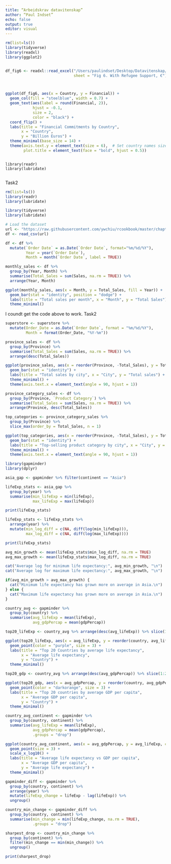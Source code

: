 ```yaml
---
title: “Arbeidskrav datavitenskap”
author: “Paul Indset”
echo: false
output: true
editor: visual
---
```


```r
rm(list=ls()) 
library(tidyverse)
library(readxl)
library(ggplot2)
```

```         
```

```r

df_fig6 <- readxl::read_excel("/Users/paulindset/Desktop/Datavitenskap/f319e1c8-5654-4cd6-b4c7-5722ae437d30-Ukraine_Support_Tracker_Release_21.xlsx", 
                              sheet = "Fig 6. With Refugee Support, €") 




```

```r
ggplot(df_fig6, aes(x = Country, y = Financial)) +
  geom_col(fill = "steelblue", width = 0.7) +
  geom_text(aes(label = round(Financial, 2)), 
            hjust = -0.1, 
            size = 2, 
            color = "black") +
  coord_flip() +
  labs(title = "Financial Commitments by Country",
       x = "Country",
       y = "Billion Euros") +
  theme_minimal(base_size = 14) +
  theme(axis.text.y = element_text(size = 6),  # Set country names size here
        plot.title = element_text(face = "bold", hjust = 0.5))

```

```r

```

```{rm(list=ls())}
library(readr)
library(lubridate)


```

Task2

```r
rm(list=ls()) 
library(readr)
library(lubridate)
```

```r
library(tidyverse)
library(lubridate)

# Load the dataset
url <- "https://raw.githubusercontent.com/ywchiu/rcookbook/master/chapter7/superstore_sales.csv"
df <- read_csv(url)

```

```r
df <- df %>%
  mutate(`Order Date` = as.Date(`Order Date`, format="%m/%d/%Y"),
         Year = year(`Order Date`),
         Month = month(`Order Date`, label = TRUE))

monthly_sales <- df %>%
  group_by(Year, Month) %>%
  summarise(Total_Sales = sum(Sales, na.rm = TRUE)) %>%
  arrange(Year, Month)

ggplot(monthly_sales, aes(x = Month, y = Total_Sales, fill = Year)) +
  geom_bar(stat = "identity", position = "dodge") +
  labs(title = "Total sales per month", x = "Month", y = "Total Sales") +
  theme_minimal()


```
I coundt get the code above to work.
Task2

```r
superstore <- superstore %>%
  mutate(Order_Date = as.Date(`Order Date`, format = "%m/%d/%Y"),
         Month = format(Order_Date, "%Y-%m"))

```

```r
province_sales <- df %>%
  group_by(Province) %>%
  summarise(Total_Sales = sum(Sales, na.rm = TRUE)) %>%
  arrange(desc(Total_Sales))

ggplot(province_sales, aes(x = reorder(Province, -Total_Sales), y = Total_Sales, fill = Province)) +
  geom_bar(stat = "identity") +
  labs(title = "Total sales by city", x = "City", y = "Total sales") +
  theme_minimal() +
  theme(axis.text.x = element_text(angle = 90, hjust = 1))

```

```r
province_category_sales <- df %>%
  group_by(Province, `Product Category`) %>%
  summarise(Total_Sales = sum(Sales, na.rm = TRUE)) %>%
  arrange(Province, desc(Total_Sales))

top_categories <- province_category_sales %>%
  group_by(Province) %>%
  slice_max(order_by = Total_Sales, n = 1)

ggplot(top_categories, aes(x = reorder(Province, -Total_Sales), y = Total_Sales, fill = `Product Category`)) +
  geom_bar(stat = "identity") +
  labs(title = "Top-selling product category by city", x = "City", y = "Total sales") +
  theme_minimal() +
  theme(axis.text.x = element_text(angle = 90, hjust = 1))


```

```r
library(gapminder)
library(dplyr)

asia_gap <- gapminder %>% filter(continent == "Asia")

lifeExp_stats <- asia_gap %>%
  group_by(year) %>%
  summarise(min_lifeExp = min(lifeExp),
            max_lifeExp = max(lifeExp))

print(lifeExp_stats)

```

```r
lifeExp_stats <- lifeExp_stats %>%
  arrange(year) %>%
  mutate(min_log_diff = c(NA, diff(log(min_lifeExp))),
         max_log_diff = c(NA, diff(log(max_lifeExp))))

print(lifeExp_stats)

avg_min_growth <- mean(lifeExp_stats$min_log_diff, na.rm = TRUE)
avg_max_growth <- mean(lifeExp_stats$max_log_diff, na.rm = TRUE)

cat("Average log for minimum life expectancy:", avg_min_growth, "\n")
cat("Average log for maximum life expectancy:", avg_max_growth, "\n")

if(avg_min_growth > avg_max_growth) {
  cat("Minimum life expectancy has grown more on average in Asia.\n")
} else {
  cat("Maximum life expectancy has grown more on average in Asia.\n")
}

```

```r
country_avg <- gapminder %>%
  group_by(country) %>%
  summarise(avg_lifeExp = mean(lifeExp),
            avg_gdpPercap = mean(gdpPercap))

top20_lifeExp <- country_avg %>% arrange(desc(avg_lifeExp)) %>% slice(1:20)

ggplot(top20_lifeExp, aes(x = avg_lifeExp, y = reorder(country, avg_lifeExp))) +
  geom_point(color = "purple", size = 3) +
  labs(title = "Top 20 Countries by average life expectancy",
       x = "Average life expectancy",
       y = "Country") +
  theme_minimal()

top20_gdp <- country_avg %>% arrange(desc(avg_gdpPercap)) %>% slice(1:20)

ggplot(top20_gdp, aes(x = avg_gdpPercap, y = reorder(country, avg_gdpPercap))) +
  geom_point(color = "darkorange", size = 3) +
  labs(title = "Top 20 countries by average GDP per capita",
       x = "Average GDP per capita",
       y = "Country") +
  theme_minimal()

```

```r

country_avg_continent <- gapminder %>%
  group_by(country, continent) %>%
  summarise(avg_lifeExp = mean(lifeExp),
            avg_gdpPercap = mean(gdpPercap),
            .groups = "drop")

ggplot(country_avg_continent, aes(x = avg_gdpPercap, y = avg_lifeExp, color = continent)) +
  geom_point(size = 3) +
  scale_x_log10() +
  labs(title = "Average life expectancy vs GDP per capita",
       x = "Average GDP per capita",
       y = "Average life expectancy") +
  theme_minimal()

```
```r
gapminder_diff <- gapminder %>%
  group_by(country, continent) %>%
  arrange(year) %>%
  mutate(lifeExp_change = lifeExp - lag(lifeExp)) %>%
  ungroup()

country_min_change <- gapminder_diff %>%
  group_by(country, continent) %>%
  summarise(min_change = min(lifeExp_change, na.rm = TRUE),
            .groups = "drop")

sharpest_drop <- country_min_change %>%
  group_by(continent) %>%
  filter(min_change == min(min_change)) %>%
  ungroup()

print(sharpest_drop)

```